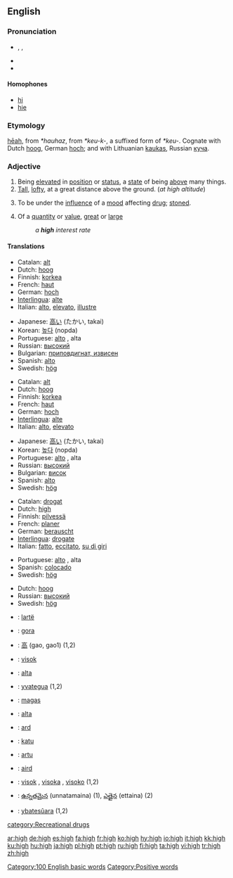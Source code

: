 ==English==
{{rank|herself|year|dear|296|high|above|received|read}}

===Pronunciation===
*{{AHD|hī}}, {{IPA|/haɪ/}}, {{SAMPA|/haI/}}
*{{audio|en-us-high.ogg|Audio (US)}}
*{{rhymes|aɪ}}

====Homophones====
*[[hi]]
*[[hie]]

===Etymology===
{{OE.}} [[heah|hēah]], from {{Ger.}} ''*hauhaz'', from {{IE.}} ''*keu-k-'', a suffixed form of ''*keu-''.  Cognate with Dutch [[hoog]], German [[hoch]]; and with Lithuanian [[kaukas]], Russian [[куча]].

===Adjective===
{{en-adj|higher|highest}}

# Being [[elevated]] in [[position]] or [[status]], a [[state]] of being [[above]] many things.
# [[Tall]], [[lofty]], at a great distance above the ground.  (''at high altitude'')
# {{slang}} To be under the [[influence]] of a [[mood]] affecting [[drug]]; [[stoned]].<!--wikisaurus?-->
# Of a [[quantity]] or [[value]], [[great]] or [[large]]
#:''a '''high''' interest rate''

====Translations====
{{trans-top|elevated}}
*Catalan: [[alt]]
*Dutch: [[hoog]]
*Finnish: [[korkea]] 
*French: [[haut]]
*German: [[hoch]] 
*[[Interlingua]]: [[alte]]
*Italian: [[alto]], [[elevato]], [[illustre]]
{{trans-mid}}
*Japanese: [[高い]] (たかい, takai)
*Korean: [[높다]] (nopda)
*Portuguese: [[alto]] {{m}}, alta {{f}}
*Russian: [[высокий]] {{m}}
*Bulgarian: [[приповдигнат, извисен]]
*Spanish: [[alto]]
*Swedish: [[hög]]
{{trans-bottom}}

{{trans-top|tall, lofty}}
*Catalan: [[alt]]
*Dutch: [[hoog]]
*Finnish: [[korkea]] 
*French: [[haut]]
*German: [[hoch]] 
*[[Interlingua]]: [[alte]]
*Italian: [[alto]], [[elevato]]
{{trans-mid}}
*Japanese: [[高い]] (たかい, takai)
*Korean: [[높다]] (nopda)
*Portuguese: [[alto]] {{m}}, alta {{f}}
*Russian: [[высокий]] {{m}}
*Bulgarian: [[висок]]
*Spanish: [[alto]]
*Swedish: [[hög]]
{{trans-bottom}}

{{trans-top|slang: stoned}}
*Catalan: [[drogat]]
*Dutch: [[high]]
*Finnish: [[pilvessä]] 
*French: [[planer]] 
*German: [[berauscht]]
*[[Interlingua]]: [[drogate]]
*Italian: [[fatto]], [[eccitato]], [[su di giri]]
{{trans-mid}}
*Portuguese: [[alto]] {{m}}, alta {{f}}
*Spanish: [[colocado]]
*Swedish: [[hög]] 
{{trans-bottom}}

{{trans-top|great or large quantity}}
{{trans-mid}}
*Dutch: [[hoog]]
*Russian: [[высокий]] {{m}}
*Swedish: [[hög]]
{{trans-bottom}}

{{checktrans}}
{{trans-top|Translations to be checked}}
*{{ttbc|Albanian}}: [[lartë]]
*{{ttbc|Basque}}: [[gora]]
*{{ttbc|Chinese}}: [[高]] (gao, gao1) (1,2)
*{{ttbc|Croatian}}: [[visok]]
*{{ttbc|Esperanto}}: [[alta]]
*{{ttbc|Guaraní}}: [[yvategua]] (1,2)
*{{ttbc|Hungarian}}: [[magas]]
*{{ttbc|Ido}}: [[alta]]
*{{ttbc|Irish}}: [[ard]]
{{trans-mid}}
*{{ttbc|Pitjantjatjara}}: [[katu]]
*{{ttbc|Sardinian}}: [[artu]]
*{{ttbc|Scottish Gaelic}}: [[aird]]
*{{ttbc|Slovene}}: [[visok]] {{m}}, [[visoka]] {{f}}, [[visoko]] {{n}} (1,2)
*{{ttbc|Telugu}}: [[ఉన్నతమైన]] (unnatamaina) (1), [[ఎత్తైన]] (ettaina) (2)
*{{ttbc|Tupinambá}}: [[ybatesûara]] (1,2)
{{trans-bottom}}

[[category:Recreational drugs]]
[[Category:100 English basic words]]
[[Category:Positive words]]

[[ar:high]]
[[de:high]]
[[es:high]]
[[fa:high]]
[[fr:high]]
[[ko:high]]
[[hy:high]]
[[io:high]]
[[it:high]]
[[kk:high]]
[[ku:high]]
[[hu:high]]
[[ja:high]]
[[pl:high]]
[[pt:high]]
[[ru:high]]
[[fi:high]]
[[ta:high]]
[[vi:high]]
[[tr:high]]
[[zh:high]]